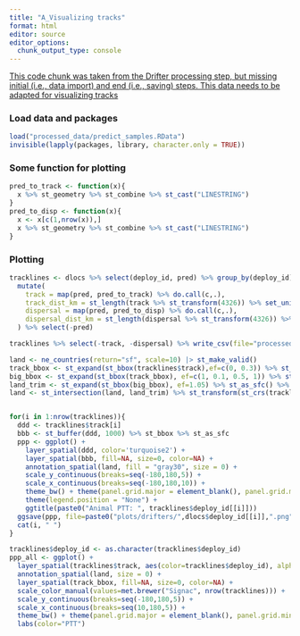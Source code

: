 ```yaml
---
title: "A_Visualizing tracks"
format: html
editor: source
editor_options: 
  chunk_output_type: console
---
```


[This code chunk was taken from the Drifter processing step, but missing initial (i.e., data import) and end (i.e., saving) steps. This data needs to be adapted for visualizing tracks]{.underline}

### Load data and packages

```r
load("processed_data/predict_samples.RData")
invisible(lapply(packages, library, character.only = TRUE))
```


### Some function for plotting
```r
pred_to_track <- function(x){
  x %>% st_geometry %>% st_combine %>% st_cast("LINESTRING")
}
pred_to_disp <- function(x){
  x <- x[c(1,nrow(x)),]
  x %>% st_geometry %>% st_combine %>% st_cast("LINESTRING")
}
```

### Plotting

```r
tracklines <- dlocs %>% select(deploy_id, pred) %>% group_by(deploy_id) %>%
  mutate(
    track = map(pred, pred_to_track) %>% do.call(c,.),
    track_dist_km = st_length(track %>% st_transform(4326)) %>% set_units("km"),
    dispersal = map(pred, pred_to_disp) %>% do.call(c,.),
    dispersal_dist_km = st_length(dispersal %>% st_transform(4326)) %>% set_units("km")
  ) %>% select(-pred)

tracklines %>% select(-track, -dispersal) %>% write_csv(file="processed_data/drifter_distance.csv")

land <- ne_countries(return="sf", scale=10) |> st_make_valid()
track_bbox <- st_expand(st_bbox(tracklines$track),ef=c(0, 0.3)) %>% st_as_sfc()
big_bbox <- st_expand(st_bbox(track_bbox), ef=c(1, 0.1, 0.5, 1)) %>% st_as_sfc()
land_trim <- st_expand(st_bbox(big_bbox), ef=1.05) %>% st_as_sfc() %>% st_transform(4326)
land <- st_intersection(land, land_trim) %>% st_transform(st_crs(tracklines$track))


for(i in 1:nrow(tracklines)){
  ddd <- tracklines$track[i]
  bbb <- st_buffer(ddd, 1000) %>% st_bbox %>% st_as_sfc
  ppp <- ggplot() +
    layer_spatial(ddd, color='turquoise2') +
    layer_spatial(bbb, fill=NA, size=0, color=NA) +
    annotation_spatial(land, fill = "gray30", size = 0) +
    scale_y_continuous(breaks=seq(-180,180,5)) +
    scale_x_continuous(breaks=seq(-180,180,10)) +
    theme_bw() + theme(panel.grid.major = element_blank(), panel.grid.minor = element_blank())+
    theme(legend.position = "None") +
    ggtitle(paste0("Animal PTT: ", tracklines$deploy_id[[i]]))
  ggsave(ppp, file=paste0("plots/drifters/",dlocs$deploy_id[[i]],".png"), width=6.5, height=4)
  cat(i, " ")
}

tracklines$deploy_id <- as.character(tracklines$deploy_id)
ppp_all <- ggplot() +
  layer_spatial(tracklines$track, aes(color=tracklines$deploy_id), alpha=0.5) +
  annotation_spatial(land, size = 0) +
  layer_spatial(track_bbox, fill=NA, size=0, color=NA) +
  scale_color_manual(values=met.brewer("Signac", nrow(tracklines))) +
  scale_y_continuous(breaks=seq(-180,180,5)) +
  scale_x_continuous(breaks=seq(10,180,5)) +
  theme_bw() + theme(panel.grid.major = element_blank(), panel.grid.minor = element_blank()) +
  labs(color="PTT")
```
